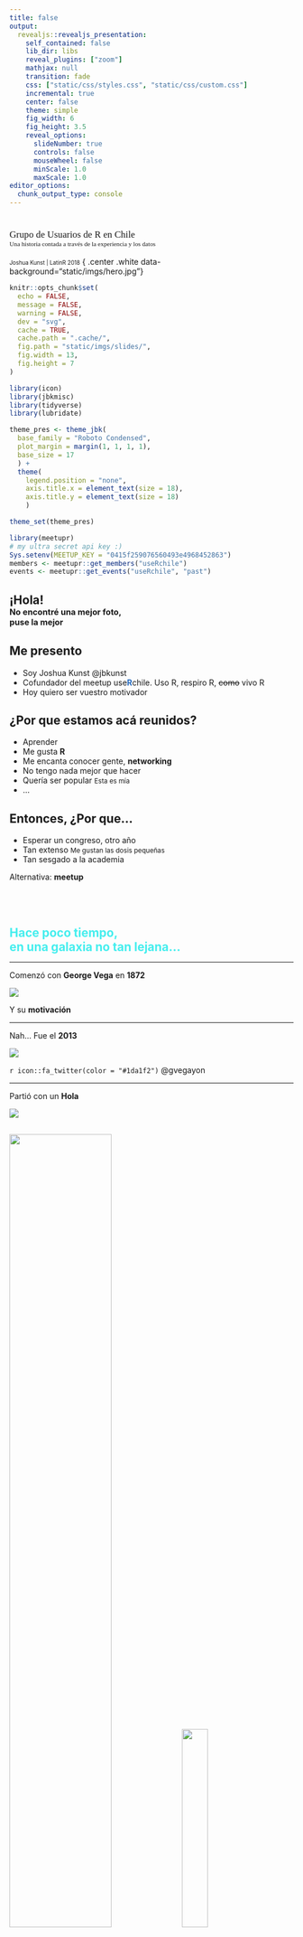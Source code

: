 ```yaml
---
title: false
output:
  revealjs::revealjs_presentation:
    self_contained: false
    lib_dir: libs
    reveal_plugins: ["zoom"]
    mathjax: null
    transition: fade
    css: ["static/css/styles.css", "static/css/custom.css"]
    incremental: true
    center: false
    theme: simple
    fig_width: 6
    fig_height: 3.5
    reveal_options:
      slideNumber: true
      controls: false
      mouseWheel: false
      minScale: 1.0
      maxScale: 1.0
editor_options: 
  chunk_output_type: console
---
```


# <span>
<span style="font-size: 120%; font-family: 'Bangers', cursive;">Grupo de Usuarios de R en Chile</span><br>
<span style="font-size: 80%; font-family: 'Special Elite', cursive;">Una historia contada a través de la experiencia y los datos</span><br><br>
<span style="font-size: 70%">Joshua Kunst | LatinR 2018</span>
</span> { .center .white data-background="static/imgs/hero.jpg"}

```r
knitr::opts_chunk$set(
  echo = FALSE,
  message = FALSE,
  warning = FALSE,
  dev = "svg",
  cache = TRUE,
  cache.path = ".cache/",
  fig.path = "static/imgs/slides/",
  fig.width = 13,
  fig.height = 7
)

library(icon)
library(jbkmisc)
library(tidyverse)
library(lubridate)

theme_pres <- theme_jbk(
  base_family = "Roboto Condensed",
  plot_margin = margin(1, 1, 1, 1),
  base_size = 17
  ) + 
  theme(
    legend.position = "none",
    axis.title.x = element_text(size = 18),
    axis.title.y = element_text(size = 18)
    )

theme_set(theme_pres)
```

```r
library(meetupr)
# my ultra secret api key :)
Sys.setenv(MEETUP_KEY = "0415f259076560493e4968452863")
members <- meetupr::get_members("useRchile")
events <- meetupr::get_events("useRchile", "past")
```

## ¡Hola! <br> <small><small>No encontré una mejor foto,<br>puse la mejor</small></small> { .left data-background="static/imgs/hello.gif" }

## Me presento

- Soy Joshua Kunst @jbkunst
- Cofundador del meetup use<b style="color:#2569BD">R</b>chile<span class="fragment">. Uso R</span><span class="fragment">, respiro R</span><span class="fragment">, ~~como~~ vivo R</span>
- Hoy quiero ser vuestro motivador<i class="fa fa-exclamation" style="color: darkgreen"></i><i class="fa fa-exclamation" style="color: darkgreen"></i>

## { .left data-background="static/imgs/yay.gif" }

## ¿Por que estamos acá reunidos?

- Aprender
- Me gusta **R**
- Me encanta conocer gente, **networking**
- No tengo nada mejor que hacer
- Quería ser popular <span class="fragment"><small>Esta es mía</small>
- ...

## Entonces, ¿Por que...

- Esperar un congreso, otro año
- Tan extenso <span class="fragment"><small>Me gustan las dosis pequeñas</small>
- Tan sesgado a la academia

<span class="fragment">
Alternativa: **meetup**

## { data-background="static/imgs/stars-bg.jpg" }

<br>
<br>
<div style="text-align: left;">
<span style="color: #4ee; font-size: 150%; font-weight:bold">
Hace poco tiempo,<br>
en una galaxia no tan lejana...
</div>
</span>



---- 

Comenzó con  **George Vega** en **1872**

![](static/imgs/gvegayon.png)

Y su **motivación**

----

Nah... Fue el **2013**

![](static/imgs/gvegayon.jpg)

`r icon::fa_twitter(color = "#1da1f2")` @gvegayon

----

Partió con un **Hola**

![](static/imgs/mensaje.png)


## { data-background="static/imgs/meetup-slide-3-background-1.jpg" } 

<img 
  width="60%"
  style="background: none; box-shadow: none"
  src="static/imgs/logo--script.svg"
/>
<img 
  width="30%"
  style="background: none; box-shadow: none"
  src="static/imgs/Rlogo.png"
/>

```r
events <- events %>% 
  mutate(date_format = format(local_date, "%B del %Y"))

date_event <- function(n = 2) {
  events %>% 
    filter(row_number() == n) %>% 
    pull(date_format)
}

```

## 1ra reunión - 6 Personas <br> `r date_event(2)` { .right .gray20 data-background="static/imgs/highres_235491512.jpeg"} 

## Mensaje #1: comienzos toman tiempo { .right .white .center data-background="static/imgs/pexels-photo-670720.jpeg"} 

## Poco a poco <br> `r date_event(3)`  { .right .white data-background="static/imgs/highres_361638302.jpeg"} 

## Y así <br> `r date_event(8)`  { .left .white data-background="static/imgs/highres_365437502.jpeg"} 

## Mensaje #2: { .left .center .white data-background="static/imgs/maxresdefault.jpg"} 

----

Resumiendo el primer **ciclo**

```r
members <- members %>% 
  mutate(
    joined2 = map_dbl(resource, ~ .x[["group_profile"]][["created"]]),
    joined2 = as.POSIXct(joined2/1000, origin="1970-01-01")
  ) %>% 
  arrange(joined2) %>% 
  mutate(
    nacum = 1,
    nacum = cumsum(nacum)
  )

p <- ggplot() +
  geom_vline(data = events, aes(xintercept = as.Date(time), color = as.numeric(time)), size  = 1.2, alpha = 0.3) +
  geom_line(data = members, aes(as.Date(joined2), nacum), size = 2, color = "#ED1C40") +
  scale_color_viridis_c(option = "A", direction = -1, begin = 0.2, end = 0.8) + 
  labs(x = "Fecha", y = "Miembros")

p +
  scale_x_date(limits = c(ymd(20130101), ymd(20150101)), date_labels = "%Y", breaks = "1 year") +
  scale_y_continuous(limits = c(NA, 100))
```

----

George se va a **estudiar** al extranjero

![](static/imgs/mensaje2.png)

La gente no se veía **atraída**

----

Y así vivimos el **segundo** ciclo

```r
p +
  scale_x_date(limits = c(ymd(20130101), ymd(20170301)), date_labels = "%Y", breaks = "1 year") +
  scale_y_continuous(limits = c(NA, 210))
```

## Mensaje #3: <br> Si algo va mal, puede ir peor  { .center .white data-background="#0A0A0A"}

## Mensaje #4: <br> Cuando estás abajo no queda otra que subir { .center .white data-background="#8BC34A"}

----

**Patricio Cofre** y **Metrics Arts** al rescate

![](static/imgs/mensaje3.png)

----

Ayudó con **orden** y **constancia** al grupo:

- **Patricio** llegó con energía e ideas.
- Visita(ba) clientes y partners de **Metrics Arts**
- Se canjean charlas de Empresas (**R**) a cambio de hostear el meetup

----

Hizo lo posible para que fuesemos **uno**

<img src="static/imgs/usergroups.png" alt="drawing" width="800"/>

de los R User Groups del **R Consortium**

----

Y partimos **nuevamente**

<img src="static/imgs/highres_461758400.jpeg" alt="drawing" width="400"/>

Patricio (c) y gente de **Microsoft Chile**

## Luego a Entel <br> `r date_event(14)` <br> <small>(Encuentre a la Chair)</small>  { .right .white data-background="static/imgs/highres_465450948.jpeg"} 

## MegaMeetup con R-ladies en PUC <br> `r date_event(17)`  { .left .black data-background="static/imgs/highres_466722831.jpeg"} 

## Google Chile <br> `r date_event(18)`  { .right .white data-background="static/imgs/highres_469681709.jpeg"}

----

El **renacimiento**. Somos casi 1.000!

```r
p +
  scale_x_date(date_labels = "%Y", breaks = "1 year") 
```

----

```r
# library(highcharter)
# library(htmltools)
# 
# members <- members %>% 
#   mutate(photo_link = ifelse(is.na(photo_link), "https://www.qualiscare.com/wp-content/uploads/2017/08/default-user-300x300.png", photo_link))
# 
# # memebers
# tooltip <- c("name", "country") %>%
#   map(function(x){
#     tags$tr(
#       tags$th(str_replace_all(str_to_title(x), "_", " ")),
#       tags$td(paste0("{point.", x, "}"))
#     )
#   }) %>% 
#   do.call(tagList, .) %>% 
#   tagList(
#     tags$img(src = "{point.photo_link}", heigth = "300px", width = "300px",
#              style = "display: block;max-width:230px;max-height:95px;")
#   ) %>% 
#   as.character()
#   
# hchart(members, "line", hcaes(as.Date(joined2), nacum)) %>% 
#   hc_tooltip(
#     useHTML = TRUE,
#     borderRadius = 0,
#     borderWidth = 5,
#     headerFormat = "<table>",
#     pointFormat = tooltip,
#     footerFormat = "</table>"
#   ) %>% 
#   hc_add_theme(hc_theme_smpl())
```



## ¡Sí! ¡Sí! YAS!  { .white data-background="static/imgs/ezgif.com-gif-maker.gif"}

## Resumiendo

- Se parte lento
- No todo sale como se quiere
- Siempre hay personas con el espíritu y gusto por **R**
- Se puede
- **Ahora el turno es de ustedes**

## <span><small>
<span style="font-size: 120%; font-family: 'Bangers', cursive;">Grupo de Usuarios de R en Chile</span><br>
<span style="font-size: 80%; font-family: 'Special Elite', cursive;">Una historia contada a través de la experiencia y los datos</span><br>
</small></span> 


`r icon::fa_globe(color = "#6cc644")` jkunst.com

`r icon::fa_twitter(color = "#1da1f2")` @jbkunst

`r icon::fa_github(color = "#333333")` @jbkunst

<small>
slides: https://github.com/jbkunst/latin-r-meetup-history<br>
charlas: http://www.userchile.cl/ 
</small>
